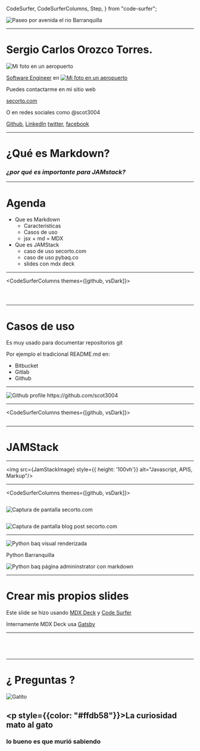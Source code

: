   CodeSurfer,
  CodeSurferColumns,
  Step,
} from "code-surfer";





![Paseo por avenida el rio Barranquilla](https://raw.githubusercontent.com/Scot3004/Scot3004/master/av_rio.jpg)

---

# Sergio Carlos Orozco Torres.

<Split>

<img src={Avatar} alt="Mi foto en un aeropuerto"/>

[Software Engineer](https://www.psl.com.co/empleo/test-automation-engineer) en
[<img src={LogoPSL} alt="Mi foto en un aeropuerto"/>](https://www.psl.com.co/)

Puedes contactarme en mi sitio web

[secorto.com](https://www.secorto.com/)

O en redes sociales como @scot3004

[Github](https://github.com/scot3004/),
[LinkedIn](https://www.linkedin.com/in/scot3004/)
[twitter](https://twitter.com/scot3004),
[facebook](https://facebook.com/scot3004)

</Split>

---
# ¿Qué es Markdown?
### *¿por qué es importante para JAMstack?*

---

# Agenda

- Que es Markdown
  - Caracteristicas
  - Casos de uso
  - jsx + md = MDX
- Que es JAMStack
  - caso de uso secorto.com
  - caso de uso pybaq.co
  - slides con mdx deck
---

<CodeSurferColumns themes={[github, vsDark]}>

<Step>

```markdown file=./src/markdownOrigen.mdx
```

<div style={{ fontSize: 24, padding: 24 }}>
<MarkdownOrigen/>
</div>

</Step>

<Step>

```markdown file=./src/markdownDemo1.mdx
```

<div style={{ fontSize: 24, padding: 24 }}>
<MarkdownDemo1/>
</div>

</Step>

<Step>

```markdown file=./src/markdownDemo2.mdx
```

<div style={{ fontSize: 24, padding: 24 }}>
<MarkdownDemo2/>
</div>

</Step>

</CodeSurferColumns>

---

# Casos de uso

Es muy usado para documentar repositorios git

Por ejemplo el tradicional README.md en:

- Bitbucket
- Gitlab
- Github

---

<img src={GithubProfile} alt="Github profile https://github.com/scot3004"/>

---

<CodeSurferColumns themes={[github, vsDark]}>

<Step>

```markdown file=./src/mdx.mdx
```

<div style={{ fontSize: 24, padding: 24 }}>
  <MDXDemo />
</div>

</Step>
</CodeSurferColumns>

---

# JAMStack


---

<img src={JamStackImage} style={{ height: '100vh'}} alt="Javascript, APIS, Markup"/>

---

<CodeSurferColumns themes={[github, vsDark]}>

<Step>

```markdown file=./src/secorto/index.mdx title="secorto.com" subtitle="La pagina de inicio la tengo usando mdx y el timeline es un componente de react"
```

<img src={SeCOrToScreen} alt="Captura de pantalla secorto.com"/>

</Step>

<Step>

```markdown file=./src/secorto/2019-10-22-blog-con-gatsby.mdx title="secorto.com" subtitle="Aca usamos frontmatter para definir algunos valores necesitados para el blog"
```

<img src={SeCOrToBlogScreen} alt="Captura de pantalla blog post secorto.com"/>

</Step>

</CodeSurferColumns>

---

<SplitRight>

<img src={PyBaqAbout} alt="Python baq visual renderizada"/>

Python Barranquilla

<img src={PyBaqAboutAdmin} alt="Python baq página admininstrator con markdown"/>

</SplitRight>

---

# Crear mis propios slides

Este slide se hizo usando [MDX Deck](https://github.com/jxnblk/mdx-deck)
y [Code Surfer](https://codesurfer.pomb.us)

Internamente MDX Deck usa [Gatsby](https://www.gatsbyjs.org/)

---

<CodeSurfer theme={github}>

```markdown file=./deck.mdx subtitle="Esta hermosura es el codigo de estos slides"
```

```markdown 1:25 file=./deck.mdx subtitle="en mdx los import son para lo que necesitemos y un export nos permite cambiar el tema"
```

```markdown 52:70 file=./deck.mdx subtitle="Todos estos textos se hicieron con markdown. --- separa los slides"
```

```markdown 124:141 file=./deck.mdx subtitle="Sin embargo tambien se uso CodeSurfer con jsx para los demos"
```

</CodeSurfer>

---

# ¿ Preguntas ?

<Split>

<img src={Gato} alt="Gatito" />

## <p style={{color: "#ffdb58"}}>La curiosidad mato al gato</p>

### lo bueno es que murió sabiendo

</Split>
